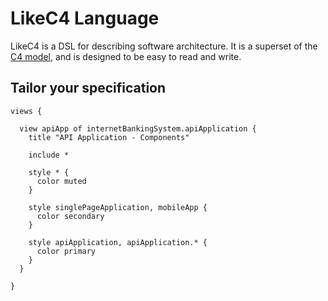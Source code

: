 
# LikeC4 Language

LikeC4 is a DSL for describing software architecture.
It is a superset of the [C4 model](https://c4model.com/), and is designed to be easy to read and write.

## Tailor your specification

```
views {

  view apiApp of internetBankingSystem.apiApplication {
    title "API Application - Components"

    include *

    style * {
      color muted
    }

    style singlePageApplication, mobileApp {
      color secondary
    }

    style apiApplication, apiApplication.* {
      color primary
    }
  }

}
```

